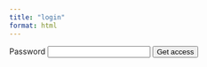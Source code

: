 ```yaml
---
title: "login"
format: html
---
```


<form action="/.netlify/functions/login" method="POST">
  <label for="password">Password</label>
  <input type="password" name="password" id="password" />
  <button type="submit">Get access</button>
</form>
